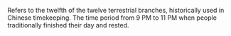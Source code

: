 Refers to the twelfth of the twelve terrestrial branches, historically used in Chinese timekeeping.
The time period from 9 PM to 11 PM when people traditionally finished their day and rested.
